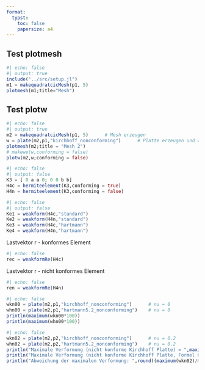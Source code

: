 ```yaml
---
format:
  typst:
    toc: false
    papersize: a4
---
```


## Test plotmesh
```julia
#| echo: false
#| output: true
include("../src/setup.jl")
m1 = makequadratcicMesh(p1, 5)
plotmesh(m1;title="Mesh")
```

## Test plotw 

```julia
#| echo: false
#| output: true
m2 = makequadratcicMesh(p1, 5)      # Mesh erzeugen
w = plate(m2,p1,"kirchhoff_nonconforming")      # Platte erzeugen und w berechnen
plotmesh(m2;title = "Mesh 2")
# makewe(w,conforming = false)
plotw(m2,w;conforming = false)
```

```julia
#| echo: false
#| output: false
K3 = [ 0 a a 0; 0 0 b b]
H4c = hermiteelement(K3,conforming = true)
H4n = hermiteelement(K3,conforming = false)
```
```julia
#| echo: false
#| output: false
Ke1 = weakform(H4c,"standard")
Ke2 = weakform(H4n,"standard")
Ke3 = weakform(H4c,"hartmann")
Ke4 = weakform(H4n,"hartmann")
```
Lastvektor r - konformes Element
```julia
#| echo: false
rec = weakformRe(H4c)
```
Lastvektor r - nicht konformes Element
```julia
#| echo: false
ren = weakformRe(H4n)
```

```julia
#| echo: false
wkn00 = plate(m2,p1,"kirchhoff_nonconforming")      # nu = 0
whn00 = plate(m2,p1,"hartmann5.2_nonconforming")    # nu = 0
println(maximum(wkn00*100))
println(maximum(whn00*100))
```

```julia
#| echo: false
wkn02 = plate(m2,p2,"kirchhoff_nonconforming")      # nu = 0.2
whn02 = plate(m2,p2,"hartmann5.2_nonconforming")    # nu = 0.2
println("Maximale Verformung (nicht konforme Kirchhoff Platte) = ",maximum(wkn02*100))
println("Maximale Verformung (nicht konforme Kirchhoff Platte, Formel Hartmann 5.2) = ",maximum(whn02*100))
println("Abweichung der maximalen Verformung: ",round((maximum(wkn02)/maximum(whn02)-1)*100,digits=3)," %")
```

